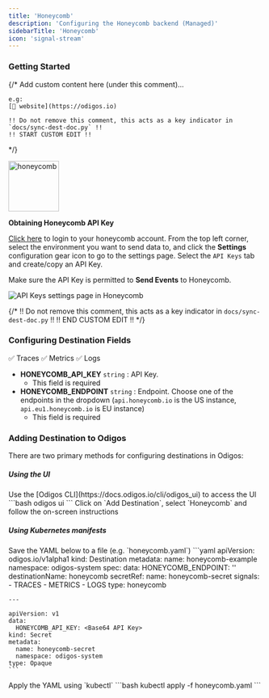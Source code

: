 ```yaml
---
title: 'Honeycomb'
description: 'Configuring the Honeycomb backend (Managed)'
sidebarTitle: 'Honeycomb'
icon: 'signal-stream'
---
```


### Getting Started

{/*
    Add custom content here (under this comment)...

    e.g:
    [🔗 website](https://odigos.io)

    !! Do not remove this comment, this acts as a key indicator in `docs/sync-dest-doc.py` !!
    !! START CUSTOM EDIT !!
*/}

<img src='https://d15jtxgb40qetw.cloudfront.net/honeycomb.svg' alt='honeycomb' width="100" height="100" className="not-prose" />

**Obtaining Honeycomb API Key**

[Click here](https://ui.honeycomb.io) to login to your honeycomb account.
From the top left corner, select the environment you want to send data to, and click the **Settings** configuration gear icon to go to the settings page.
Select the `API Keys` tab and create/copy an API Key.

Make sure the API Key is permitted to **Send Events** to Honeycomb.

<Frame>
  <img src="/backends/images/honeycomb.png" alt="API Keys settings page in Honeycomb" />
</Frame>

{/*
    !! Do not remove this comment, this acts as a key indicator in `docs/sync-dest-doc.py` !!
    !! END CUSTOM EDIT !!
*/}

### Configuring Destination Fields

<Accordion title="Supported Signals:">
  ✅ Traces
  ✅ Metrics
  ✅ Logs
</Accordion>

- **HONEYCOMB_API_KEY** `string` : API Key.
  - This field is required
- **HONEYCOMB_ENDPOINT** `string` : Endpoint. Choose one of the endpoints in the dropdown (`api.honeycomb.io` is the US instance, `api.eu1.honeycomb.io` is EU instance)
  - This field is required

### Adding Destination to Odigos

There are two primary methods for configuring destinations in Odigos:

##### **Using the UI**

<Steps>
  <Step>
    Use the [Odigos CLI](https://docs.odigos.io/cli/odigos_ui) to access the UI
    ```bash
    odigos ui
    ```
  </Step>
  <Step>
    Click on `Add Destination`, select `Honeycomb` and follow the on-screen instructions
  </Step>
</Steps>

##### **Using Kubernetes manifests**

<Steps>
  <Step>
    Save the YAML below to a file (e.g. `honeycomb.yaml`)
    ```yaml
    apiVersion: odigos.io/v1alpha1
    kind: Destination
    metadata:
      name: honeycomb-example
      namespace: odigos-system
    spec:
      data:
        HONEYCOMB_ENDPOINT: '<Endpoint (options: [api.honeycomb.io, api.eu1.honeycomb.io])>'
      destinationName: honeycomb
      secretRef:
        name: honeycomb-secret
      signals:
      - TRACES
      - METRICS
      - LOGS
      type: honeycomb

    ---

    apiVersion: v1
    data:
      HONEYCOMB_API_KEY: <Base64 API Key>
    kind: Secret
    metadata:
      name: honeycomb-secret
      namespace: odigos-system
    type: Opaque
    ```
  </Step>
  <Step>
    Apply the YAML using `kubectl`
    ```bash
    kubectl apply -f honeycomb.yaml
    ```
  </Step>
</Steps>